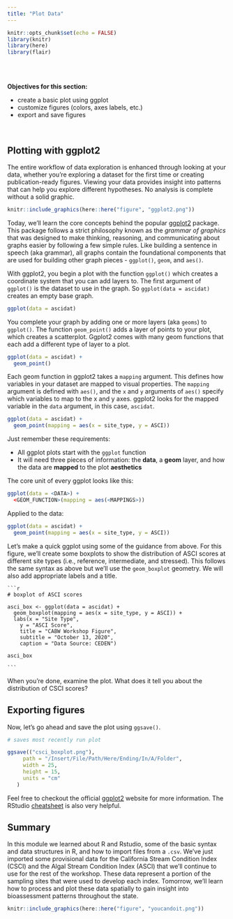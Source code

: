```yaml
---
title: "Plot Data"
---
```


```r

knitr::opts_chunk$set(echo = FALSE)
library(knitr)
library(here)
library(flair)

```

<br>
<br>

:::obj

 **Objectives for this section:**
 
 - create a basic plot using ggplot
 - customize figures (colors, axes labels, etc.)
 - export and save figures
 
:::

<br>

## Plotting with ggplot2

The entire workflow of data exploration is enhanced through looking at your data, whether you’re exploring a dataset for the first time or creating publication-ready figures. Viewing your data provides insight into patterns that can help you explore different hypotheses. No analysis is complete without a solid graphic.

```r
knitr::include_graphics(here::here("figure", "ggplot2.png"))
```

Today, we'll learn the core concepts behind the popular [ggplot2](https://ggplot2.tidyverse.org/reference/ggplot2-package.html) package. This package follows a strict philosophy known as the *grammar of graphics* that was designed to make thinking, reasoning, and communicating about graphs easier by following a few simple rules.  Like building a sentence in speech (aka grammar), all graphs contain the foundational components that are used for building other graph pieces - `ggplot()`, `geom`, and `aes()`.  

With ggplot2, you begin a plot with the function `ggplot()` which creates a coordinate system that you can add layers to. The first argument of `ggplot()` is the dataset to use in the graph. So `ggplot(data = ascidat)` creates an empty base graph.

```r
ggplot(data = ascidat)
```

You complete your graph by adding one or more layers (aka `geoms`) to `ggplot()`. The function `geom_point()` adds a layer of points to your plot, which creates a scatterplot. Ggplot2 comes with many geom functions that each add a different type of layer to a plot.

```r
ggplot(data = ascidat) +
  geom_point()
```

Each geom function in ggplot2 takes a `mapping` argument. This defines how variables in your dataset are mapped to visual properties. The `mapping` argument is defined with `aes()`, and the `x` and `y` arguments of `aes()` specify which variables to map to the x and y axes. ggplot2 looks for the mapped variable in the `data` argument, in this case, `ascidat`.

```r
ggplot(data = ascidat) +
  geom_point(mapping = aes(x = site_type, y = ASCI))
```

Just remember these requirements:

* All ggplot plots start with the `ggplot` function
* It will need three pieces of information: the **data**, a **geom** layer, and how the data are **mapped** to the plot **aesthetics**

The core unit of every ggplot looks like this:

```r
ggplot(data = <DATA>) + 
  <GEOM_FUNCTION>(mapping = aes(<MAPPINGS>))
```

Applied to the data:

```r
ggplot(data = ascidat) +
  geom_point(mapping = aes(x = site_type, y = ASCI))
```

Let's make a quick ggplot using some of the guidance from above. For this figure, we'll create some boxplots to show the distribution of ASCI scores at different site types (i.e., reference, intermediate, and stressed).  This follows the same syntax as above but we'll use the `geom_boxplot` geometry. We will also add appropriate labels and a title.

    ```r
    
    # boxplot of ASCI scores
    
    asci_box <- ggplot(data = ascidat) +
      geom_boxplot(mapping = aes(x = site_type, y = ASCI)) +
      labs(x = "Site Type",
        y = "ASCI Score",
        title = "CABW Workshop Figure",
        subtitle = "October 13, 2020",
        caption = "Data Source: CEDEN")
    
    asci_box
    
    ```

When you're done, examine the plot. What does it tell you about the distribution of CSCI scores?

## Exporting figures

Now, let's go ahead and save the plot using `ggsave()`.

```r

# saves most recently run plot

ggsave(("csci_boxplot.png"),
     path = "/Insert/File/Path/Here/Ending/In/A/Folder",
     width = 25,
     height = 15,
     units = "cm"
   )

```

Feel free to checkout the official [ggplot2](https://ggplot2.tidyverse.org/reference/ggplot2-package.html) website for more information.  The RStudio [cheatsheet](https://www.rstudio.com/wp-content/uploads/2015/03/ggplot2-cheatsheet.pdf) is also very helpful. 

## Summary

In this module we learned about R and Rstudio, some of the basic syntax and data structures in R, and how to import files from a `.csv`.  We've just imported some provisional data for the California Stream Condition Index (CSCI) and the Algal Stream Condition Index (ASCI) that we'll continue to use for the rest of the workshop.  These data represent a portion of the sampling sites that were used to develop each index. Tomorrow, we'll learn how to process and plot these data spatially to gain insight into bioassessment patterns throughout the state.

```r
knitr::include_graphics(here::here("figure", "youcandoit.png"))
```